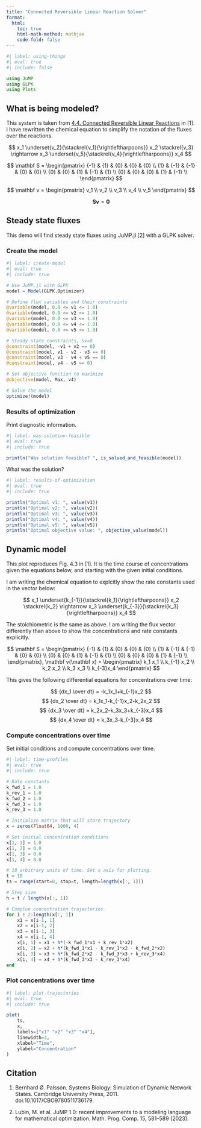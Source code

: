 ```yaml
---
title: "Connected Reversible Linear Reaction Solver"
format:
  html:
    toc: true
    html-math-method: mathjax
    code-fold: false
---
```


```julia
#| label: using-things
#| eval: true
#| include: false

using JuMP
using GLPK
using Plots
```

## What is being modeled?

This system is taken from [4.4. Connected Reversible Linear Reactions](https://masspy.readthedocs.io/en/latest/education/sb2/chapters/sb2_chapter4.html#Connected-Reversible-Linear-Reactions) in [1]. I have rewritten the chemical equation to simplify the notation of the fluxes over the reactions.

$$ x_1 \underset{v_2}{\stackrel{v_1}{\rightleftharpoons}} x_2 \stackrel{v_3} \rightarrow x_3 \underset{v_5}{\stackrel{v_4}{\rightleftharpoons}} x_4 $$

$$ \mathbf S = \begin{pmatrix} {-1} & {1} & {0} & {0} & {0}  \\ {1} & {-1} & {-1} & {0} & {0}  \\ {0} & {0} & {1} & {-1} & {1}  \\  {0} & {0} & {0} & {1} & {-1}  \\ \end{pmatrix} $$

$$ \mathbf v = \begin{pmatrix} v_1 \\ v_2 \\ v_3 \\ v_4 \\ v_5 \end{pmatrix} $$

$$ \mathbf{Sv} = \mathbf 0 $$

## Steady state fluxes

This demo will find steady state fluxes using JuMP.jl [2] with a GLPK solver.

### Create the model

```julia
#| label: create-model
#| eval: true
#| include: true

# Use JuMP.jl with GLPK
model = Model(GLPK.Optimizer)

# Define flux variables and their constraints
@variable(model, 0.0 <= v1 <= 1.0)
@variable(model, 0.0 <= v2 <= 1.0)
@variable(model, 0.0 <= v3 <= 1.0)
@variable(model, 0.0 <= v4 <= 1.0)
@variable(model, 0.0 <= v5 <= 1.0)

# Steady state constraints, Sv=0
@constraint(model, -v1 + v2 == 0)
@constraint(model, v1 - v2 - v3 == 0)
@constraint(model, v3 - v4 + v5 == 0)
@constraint(model, v4 - v5 == 0)

# Set objective function to maximize
@objective(model, Max, v4)

# Solve the model
optimize!(model)
```

### Results of optimization

Print diagnostic information.

```julia
#| label: was-solution-feasible
#| eval: true
#| include: true

println("Was solution feasible? ", is_solved_and_feasible(model))
```

What was the solution?

```julia
#| label: results-of-optimization
#| eval: true
#| include: true

println("Optimal v1: ", value(v1))
println("Optimal v2: ", value(v2))
println("Optimal v3: ", value(v3))
println("Optimal v4: ", value(v4))
println("Optimal v5: ", value(v5))
println("Optimal objective value: ", objective_value(model))
```

## Dynamic model

This plot reproduces Fig. 4.3 in [1]. It is the time course of concentrations given the equations below, and starting with the given initial conditions.

I am writing the chemical equation to explcitly show the rate constants used in the vector below:

$$ x_1 \underset{k_{-1}}{\stackrel{k_1}{\rightleftharpoons}} x_2 \stackrel{k_2} \rightarrow x_3 \underset{k_{-3}}{\stackrel{k_3}{\rightleftharpoons}} x_4 $$

The stoichiometric is the same as above. I am writing the flux vector differently than above to show the concentrations and rate constants explicitly.

$$ \mathbf S = \begin{pmatrix} {-1} & {1} & {0} & {0} & {0}  \\ {1} & {-1} & {-1} & {0} & {0}  \\ {0} & {0} & {1} & {-1} & {1}  \\  {0} & {0} & {0} & {1} & {-1}  \\ \end{pmatrix}, \mathbf v(\mathbf x) = \begin{pmatrix} k_1 x_1 \\ k_{-1} x_2 \\ k_2 x_2 \\ k_3 x_3 \\ k_{-3}x_4 \end{pmatrix} $$

This gives the following differential equations for concentrations over time:

$$ {dx_1 \over dt} = -k_1x_1+k_{-1}x_2 $$
$$ {dx_2 \over dt} = k_1x_1-k_{-1}x_2-k_2x_2 $$
$$ {dx_3 \over dt} = k_2x_2-k_3x_3+k_{-3}x_4 $$
$$ {dx_4 \over dt} =  k_3x_3-k_{-3}x_4 $$

### Compute concentrations over time

Set initial conditions and compute concentrations over time.

```julia
#| label: time-profiles
#| eval: true
#| include: true

# Rate constants
k_fwd_1 = 1.0
k_rev_1 = 1.0
k_fwd_2 = 1.0
k_fwd_3 = 1.0
k_rev_3 = 1.0

# Initialize matrix that will store trajectory
x = zeros(Float64, 1000, 4)

# Set initial concentration conditions
x[1, 1] = 1.0
x[1, 2] = 0.0
x[1, 3] = 0.0
x[1, 4] = 0.0

# 10 arbitrary units of time. Set x axis for plotting.
t = 10
ts = range(start=0, stop=t, length=length(x[:, 1]))

# Step size
h = t / length(x[:, 1])

# Comptue concentration trajectories
for i ∈ 2:length(x[:, 1])
    x1 = x[i-1, 1]
    x2 = x[i-1, 2]
    x3 = x[i-1, 3]
    x4 = x[i-1, 4]
    x[i, 1] = x1 + h*(-k_fwd_1*x1 + k_rev_1*x2)
    x[i, 2] = x2 + h*(k_fwd_1*x1 - k_rev_1*x2 - k_fwd_2*x2)
    x[i, 3] = x3 + h*(k_fwd_2*x2 - k_fwd_3*x3 + k_rev_3*x4)
    x[i, 4] = x4 + h*(k_fwd_3*x3 - k_rev_3*x4)
end
```

### Plot concentrations over time

```julia
#| label: plot-trajectories
#| eval: true
#| include: true

plot(
    ts,
    x, 
    labels=["x1" "x2" "x3" "x4"],
    linewidth=3, 
    xlabel="Time",
    ylabel="Concentration"
)
```

## Citation

1. Bernhard Ø. Palsson. Systems Biology: Simulation of Dynamic Network States. Cambridge University Press, 2011. doi:10.1017/CBO9780511736179.

2. Lubin, M. et al. JuMP 1.0: recent improvements to a modeling language for mathematical optimization. Math. Prog. Comp. 15, 581–589 (2023).
